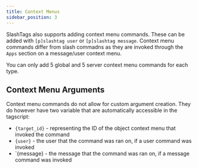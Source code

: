 ```yaml
---
title: Context Menus
sidebar_position: 3
---
```


SlashTags also supports adding context menu commands. These can be added with `[p]slashtag user` or `[p]slashtag message`. Context menu commands differ from slash commadns as they are invoked through the `Apps` section on a message/user context menu.

You can only add 5 global and 5 server context menu commands for each type.

## Context Menu Arguments

Context menu commands do not allow for custom argument creation. They do however have two variable that are automatically accessible in the tagscript:

- `{target_id}` - representing the ID of the object context menu that invoked the command
- `{user}` - the user that the command was ran on, if a user command was invoked
- `{message} - the message that the command was ran on, if a message command was invoked
